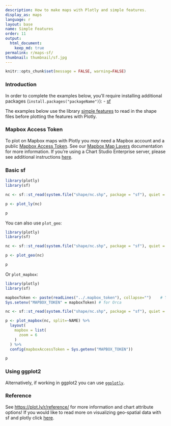 ```yaml
---
description: How to make maps with Plotly and simple features.
display_as: maps
language: r
layout: base
name: Simple Features
order: 11
output:
  html_document:
    keep_md: true
permalink: r/maps-sf/
thumbnail: thumbnail/sf.jpg
---
```


```r
knitr::opts_chunk$set(message = FALSE, warning=FALSE)
```
### Introduction

In order to complete the examples below, you'll require installing additional packages (`install.packages("packageName")`):
- [sf](https://github.com/r-spatial/sf)

The examples below use the library [simple features](https://r-spatial.github.io/sf/) to read in the shape files before plotting the features with Plotly.

### Mapbox Access Token

To plot on Mapbox maps with Plotly you *may* need a Mapbox account and a public [Mapbox Access Token](https://www.mapbox.com/studio). See our [Mapbox Map Layers](/r/mapbox-layers/) documentation for more information. If you're using a Chart Studio Enterprise server, please see additional instructions [here](https://help.plot.ly/mapbox-atlas).

### Basic sf

``` r
library(plotly)
library(sf)

nc <- sf::st_read(system.file("shape/nc.shp", package = "sf"), quiet = TRUE)

p <- plot_ly(nc)

p
```

You can also use `plot_geo`:

``` r
library(plotly)
library(sf)

nc <- sf::st_read(system.file("shape/nc.shp", package = "sf"), quiet = TRUE)

p <- plot_geo(nc)

p
```

Or `plot_mapbox`:

``` r
library(plotly)
library(sf)

mapboxToken <- paste(readLines("../.mapbox_token"), collapse="")    # You need your own token
Sys.setenv("MAPBOX_TOKEN" = mapboxToken) # for Orca

nc <- sf::st_read(system.file("shape/nc.shp", package = "sf"), quiet = TRUE)

p <- plot_mapbox(nc, split=~NAME) %>%
  layout(
    mapbox = list(
      zoom = 6
    )
  ) %>%
  config(mapboxAccessToken = Sys.getenv("MAPBOX_TOKEN"))

p
```

### Using ggplot2

Alternatively, if working in ggplot2 you can use [`ggplotly`](https://plot.ly/ggplot2/maps-sf/).

### Reference

See [https://plot.ly/r/reference/](https://plot.ly/r/reference/) for more information and chart attribute options! If you would like to read more on visualizing geo-spatial data with sf and plotly click [here](https://blog.cpsievert.me/2018/03/30/visualizing-geo-spatial-data-with-sf-and-plotly/).